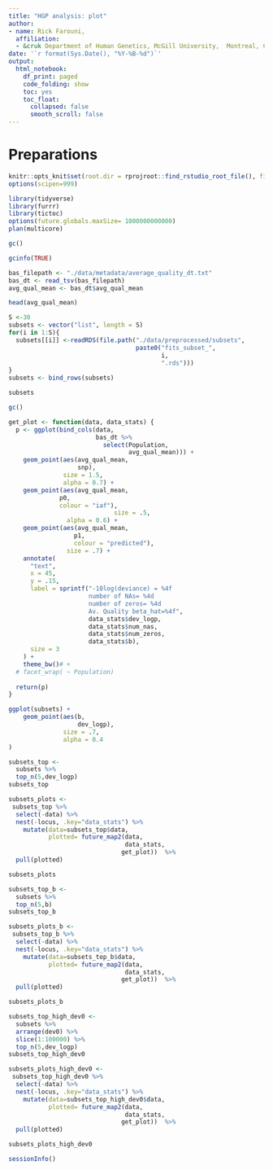 ```yaml
---
title: "HGP analysis: plot"
author: 
- name: Rick Farouni, 
  affiliation:
  - &cruk Department of Human Genetics, McGill University,  Montreal, Canada
date: '`r format(Sys.Date(), "%Y-%B-%d")`'
output:
  html_notebook:
    df_print: paged
    code_folding: show
    toc: yes
    toc_float: 
      collapsed: false
      smooth_scroll: false
---
```



# Preparations

```r
knitr::opts_knit$set(root.dir = rprojroot::find_rstudio_root_file(), fig.width=16)
options(scipen=999)
```

```r
library(tidyverse)
library(furrr)
library(tictoc)
options(future.globals.maxSize= 1000000000000)
plan(multicore)
```



```r
gc()
```

```r
gcinfo(TRUE) 
```

```r
bas_filepath <- "./data/metadata/average_quality_dt.txt"
bas_dt <- read_tsv(bas_filepath)
avg_qual_mean <- bas_dt$avg_qual_mean
```
```r
head(avg_qual_mean)
```




```r
S <-30
subsets <- vector("list", length = S)
for(i in 1:S){
  subsets[[i]] <-readRDS(file.path("./data/preprocessed/subsets", 
                                   paste0("fits_subset_",
                                          i,
                                          ".rds")))
}
subsets <- bind_rows(subsets)
```

```r
subsets
```


```r
gc()
```





```r

get_plot <- function(data, data_stats) {
  p <- ggplot(bind_cols(data,
                        bas_dt %>%
                          select(Population,
                                 avg_qual_mean))) +
    geom_point(aes(avg_qual_mean,
                   snp),
               size = 1.5,
               alpha = 0.7) +
    geom_point(aes(avg_qual_mean,
              p0,
              colour = "iaf"),
                             size = .5,
                alpha = 0.6) +
    geom_point(aes(avg_qual_mean,
                  p1,
                  colour = "predicted"),
                size = .7) + 
    annotate(
      "text",
      x = 45,
      y = .15,
      label = sprintf("-10log(deviance) = %4f 
                      number of NAs= %4d
                      number of zeros= %4d
                      Av. Quality beta_hat=%4f",
                      data_stats$dev_logp,
                      data_stats$num_nas,
                      data_stats$num_zeros,
                      data_stats$b),
      size = 3
    ) +
    theme_bw()# +
  # facet_wrap( ~ Population)
  
  return(p)
}

```
```r
ggplot(subsets) +
    geom_point(aes(b,
                   dev_logp),
               size = .7,
               alpha = 0.4
) 
```


```r
subsets_top <-  
  subsets %>%
  top_n(5,dev_logp) 
subsets_top
```


```r
subsets_plots <-
 subsets_top %>%
  select(-data) %>%
  nest(-locus, .key="data_stats") %>%
    mutate(data=subsets_top$data,
           plotted= future_map2(data,
                                data_stats,
                               get_plot))  %>%
  pull(plotted)
```

```r
subsets_plots
```

```r
subsets_top_b <-  
  subsets %>%
  top_n(5,b) 
subsets_top_b
```

```r
subsets_plots_b <-
 subsets_top_b %>%
  select(-data) %>%
  nest(-locus, .key="data_stats") %>%
    mutate(data=subsets_top_b$data,
           plotted= future_map2(data,
                                data_stats,
                               get_plot))  %>%
  pull(plotted)
```

```r
subsets_plots_b
```

```r
subsets_top_high_dev0 <-  
  subsets %>%
  arrange(dev0) %>%
  slice(1:100000) %>%
  top_n(5,dev_logp) 
subsets_top_high_dev0
```


```r
subsets_plots_high_dev0 <-
 subsets_top_high_dev0 %>%
  select(-data) %>%
  nest(-locus, .key="data_stats") %>%
    mutate(data=subsets_top_high_dev0$data,
           plotted= future_map2(data,
                                data_stats,
                               get_plot))  %>%
  pull(plotted)
```

```r
subsets_plots_high_dev0
```
```r
sessionInfo()
```



